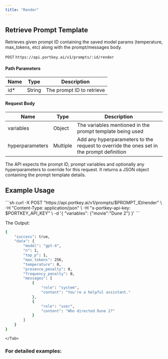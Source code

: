 ```yaml
---
title: "Render"
---
```


## Retrieve Prompt Template

Retrieves given prompt ID containing the saved model params (temperature, max\_tokens, etc) along with the prompt/messages body.

`POST` `https://api.portkey.ai/v1/prompts/:id/render`

#### Path Parameters

| Name | Type   | Description               |
| ---- | ------ | ------------------------- |
| id\* | String | The prompt ID to retrieve |

#### Request Body

| Name            | Type     | Description                                                                              |
| --------------- | -------- | ---------------------------------------------------------------------------------------- |
| variables       | Object   | The variables mentioned in the prompt template being used                                |
| hyperparameters | Multiple | Add any hyperparameters to the request to override the ones set in the prompt definition |

The API expects the prompt ID, prompt variables and optionally any hyperparameters to override for this request. It returns a JSON object containing the prompt template details.

## Example Usage

<Tabs>
    <Tab title="cURL">
```sh
curl -X POST "https://api.portkey.ai/v1/prompts/$PROMPT_ID/render" \
  -H "Content-Type: application/json" \
  -H "x-portkey-api-key: $PORTKEY_API_KEY" \
  -d '{
    "variables": {"movie":"Dune 2"}
    }'
```

The Output:

```sh
{
    "success": true,
    "data": {
        "model": "gpt-4",
        "n": 1,
        "top_p": 1,
        "max_tokens": 256,
        "temperature": 0,
        "presence_penalty": 0,
        "frequency_penalty": 0,
        "messages": [
            {
                "role": "system",
                "content": "You're a helpful assistant."
            },
            {
                "role": "user",
                "content": "Who directed Dune 2?"
            }
        ]
    }
}
```
    </Tab>

</Tabs>


### For detailed examples:

<Card
    title="Retrieve Prompts"
    href="/product/prompt-library/retrieve-prompts"
/>
